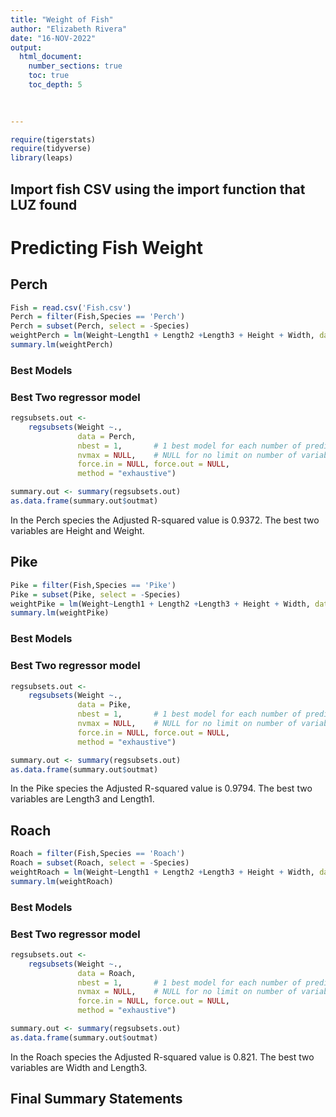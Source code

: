 ```yaml
---
title: "Weight of Fish"
author: "Elizabeth Rivera"
date: "16-NOV-2022"  
output: 
  html_document:
    number_sections: true
    toc: true
    toc_depth: 5

 
    
---
```



```r
require(tigerstats)
require(tidyverse)
library(leaps)
```


## Import fish CSV using the import function that LUZ found   


# Predicting Fish Weight



## Perch
```r
Fish = read.csv('Fish.csv')  
Perch = filter(Fish,Species == 'Perch')
Perch = subset(Perch, select = -Species)
weightPerch = lm(Weight~Length1 + Length2 +Length3 + Height + Width, data = Perch)  
summary.lm(weightPerch)  
```



### Best Models



### Best Two regressor model
```r
regsubsets.out <-
    regsubsets(Weight ~.,
               data = Perch,
               nbest = 1,       # 1 best model for each number of predictors
               nvmax = NULL,    # NULL for no limit on number of variables
               force.in = NULL, force.out = NULL,
               method = "exhaustive")

summary.out <- summary(regsubsets.out)
as.data.frame(summary.out$outmat)
```

In the Perch species the Adjusted R-squared value is 0.9372. The best two variables are Height and Weight.


## Pike

```r
Pike = filter(Fish,Species == 'Pike')
Pike = subset(Pike, select = -Species)
weightPike = lm(Weight~Length1 + Length2 +Length3 + Height + Width, data = Pike)  
summary.lm(weightPike)  
```


### Best Models

### Best Two regressor model

```r
regsubsets.out <-
    regsubsets(Weight ~.,
               data = Pike,
               nbest = 1,       # 1 best model for each number of predictors
               nvmax = NULL,    # NULL for no limit on number of variables
               force.in = NULL, force.out = NULL,
               method = "exhaustive")

summary.out <- summary(regsubsets.out)
as.data.frame(summary.out$outmat)
```

In the Pike species the Adjusted R-squared value is 0.9794. The best two variables are Length3 and Length1.

## Roach
```r
Roach = filter(Fish,Species == 'Roach')
Roach = subset(Roach, select = -Species)
weightRoach = lm(Weight~Length1 + Length2 +Length3 + Height + Width, data = Roach)  
summary.lm(weightRoach)  
```
### Best Models

### Best Two regressor model

```r
regsubsets.out <-
    regsubsets(Weight ~.,
               data = Roach,
               nbest = 1,       # 1 best model for each number of predictors
               nvmax = NULL,    # NULL for no limit on number of variables
               force.in = NULL, force.out = NULL,
               method = "exhaustive")

summary.out <- summary(regsubsets.out)
as.data.frame(summary.out$outmat)
```
In the Roach species the Adjusted R-squared value is 0.821. The best two variables are Width and Length3.


## Final Summary Statements